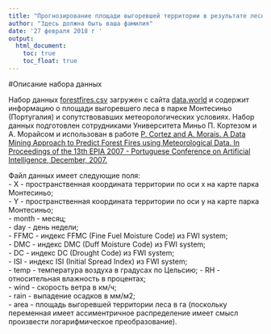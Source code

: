 ```yaml
---
title: "Прогнозирование площади выгоревшей территории в результате лесного пожара в парке Монтесиньо"
author: "Здесь должна быть ваша фамилия"
date: '27 февраля 2018 г '
output: 
  html_document: 
    toc: true
    toc_float: true
---
```


#Описание набора данных

Набор данных [forestfires.csv](data/forestfires.csv) загружен с сайта [data.world](https://data.world/uci/forest-fires/) и содержит информацию о площади выгоревшего леса в парке Монтесиньо (Португалия) и сопутствовавших метеорологических условиях. Набор данных подготовлен сотрудниками Университета Миньо П. Кортезом и А. Морайсом и использован в работе [P. Cortez and A. Morais. A Data Mining Approach to Predict Forest Fires using Meteorological Data. In Proceedings of the 13th EPIA 2007 - Portuguese Conference on Artificial Intelligence, December, 2007.](http://www.dsi.uminho.pt/~pcortez/fires.pdf)

Файл данных имеет следующие поля:  
- X - пространственная координата территории по оси x на карте парка Монтесиньо;  
- Y - пространственная координата территории по оси y на карте парка Монтесиньо;  
- month - месяц;  
- day - день недели;  
- FFMC - индекс FFMC (Fine Fuel Moisture Code) из FWI system;  
- DMC - индекс DMC (Duff Moisture Code) из FWI system;   
- DC - индекс DC (Drought Code) из FWI system;  
- ISI - индекс ISI (Initial Spread Index) из FWI system;  
- temp - температура воздуха в градусах по Цельсию;
- RH - относительная влажность в процентах;  
- wind - скорость ветра в км/ч;   
- rain - выпадение осадков в мм/м2;   
- area - площадь выгоревшей территории леса в га (поскольку переменная имеет ассиментричное распределение имеет смысл произвести логарифмическое преобразование).  
